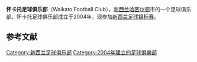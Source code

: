 {{Infobox football club |
  clubname = 怀卡托 |
  website  = http://www.waikatofc.co.nz/index.php?id=19 |
  current  = 2013年至2014年新西兰足球锦标赛 |
  image    =   |
  fullname = 怀卡托足球俱乐部 |
  nickname = WaiBop |
  founded  = 2004 |
  ground   = 新西兰 | 
  capacity = 5,000 |
  chairman = Brendan Coker |
  manager  = Norm Rose|
  coach    = Peter Smith|
  assistant = Rod Grove|
  league   = 新西兰足球锦标赛 |
  season   =   |
  position =   |
  |pattern_la1=|pattern_b1=|pattern_ra1=|
  leftarm1=ff0000|body1=ff0000|rightarm1=ff0000|shorts1=000000|socks1=ffff00|
  pattern_la2=|pattern_b2=|pattern_ra2=|
  leftarm2=FFFFFF|body2=FFFFFF|rightarm2=FFFFFF|shorts2=000000|socks2=FFFFFF|
}}
'''怀卡托足球俱乐部'''（Waikato Football Club），[[新西兰|新西兰]][[哈密尔顿_(新西兰)|哈密尔顿]]市的一个足球俱乐部。怀卡托足球俱乐部成立于2004年，现参加[[新西兰足球锦标赛|新西兰足球锦标赛]]。


==参考文献==
{{reflist}}

[[Category:新西兰足球俱乐部|Category:新西兰足球俱乐部]]
[[Category:2004年建立的足球俱樂部|Category:2004年建立的足球俱樂部]]